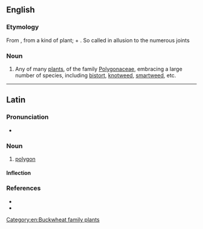 {{also|Polygonum}}
==English==

===Etymology===
From {{etyl|NL.|en}}, from {{etyl|grc|en}} a kind of plant; {{m|grc|πολύς||many, much}} + {{m|grc|γωνία||corner, angle}}. So called in allusion to the numerous joints

===Noun===
{{en-noun}}

# {{lb|en|botany}} Any of many [[plant]]s, of the family [[Polygonaceae]], embracing a large number of species, including [[bistort]], [[knotweed]], [[smartweed]], etc.

[[Category:en:Buckwheat family plants]]

----

==Latin==

===Pronunciation===
* {{la-IPA|polygōnum}}

===Noun===
{{la-noun|polygōnum|polygōnī|n|second}}

# {{lb|la|mathematics}} [[polygon]]

====Inflection====
{{la-decl-2nd-N|polygōn}}

===References===
* {{R:L&S}}
* {{R:Gaffiot}}
